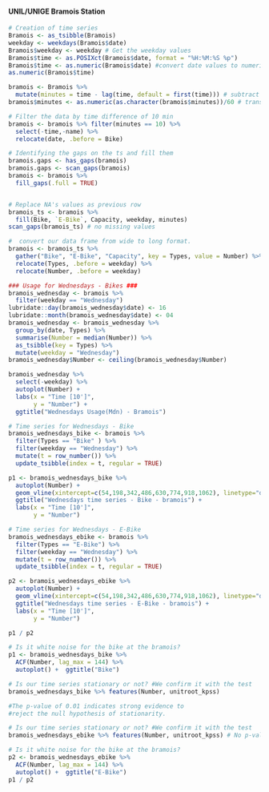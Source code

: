 #### **UNIL/UNIGE Bramois Station**

```r
# Creation of time series
Bramois <- as_tsibble(Bramois)
weekday <- weekdays(Bramois$date)
Bramois$weekday <- weekday # Get the weekday values
Bramois$time <- as.POSIXct(Bramois$date, format = "%H:%M:%S %p")
Bramois$time <- as.numeric(Bramois$date) #convert date values to numeric
as.numeric(Bramois$time)

bramois <- Bramois %>% 
  mutate(minutes = time - lag(time, default = first(time))) # subtract days
bramois$minutes <- as.numeric(as.character(bramois$minutes))/60 # transform to minutes

# Filter the data by time difference of 10 min
bramois <- bramois %>% filter(minutes == 10) %>%
  select(-time,-name) %>%
  relocate(date, .before = Bike)

# Identifying the gaps on the ts and fill them
bramois.gaps <- has_gaps(bramois)
bramois.gaps <- scan_gaps(bramois)
bramois <- bramois %>% 
  fill_gaps(.full = TRUE) 


# Replace NA's values as previous row 
bramois_ts <- bramois %>%
  fill(Bike, `E-Bike`, Capacity, weekday, minutes)
scan_gaps(bramois_ts) # no missing values

#  convert our data frame from wide to long format.
bramois <- bramois_ts %>% 
  gather("Bike", "E-Bike", "Capacity", key = Types, value = Number) %>%
  relocate(Types, .before = weekday) %>%
  relocate(Number, .before = weekday)
```

```r
### Usage for Wednesdays - Bikes ###
bramois_wednesday <- bramois %>%
  filter(weekday == "Wednesday") 
lubridate::day(bramois_wednesday$date) <- 16
lubridate::month(bramois_wednesday$date) <- 04
bramois_wednesday <- bramois_wednesday %>%
  group_by(date, Types) %>%
  summarise(Number = median(Number)) %>%
  as_tsibble(key = Types) %>%
  mutate(weekday = "Wednesday")
bramois_wednesday$Number <- ceiling(bramois_wednesday$Number)

bramois_wednesday %>% 
  select(-weekday) %>%
  autoplot(Number) +
  labs(x = "Time [10']",
       y = "Number") + 
  ggtitle("Wednesdays Usage(Mdn) - Bramois")

# Time series for Wednesdays - Bike
bramois_wednesdays_bike <- bramois %>% 
  filter(Types == "Bike" ) %>% 
  filter(weekday == "Wednesday") %>%
  mutate(t = row_number()) %>% 
  update_tsibble(index = t, regular = TRUE)

p1 <- bramois_wednesdays_bike %>% 
  autoplot(Number) +
  geom_vline(xintercept=c(54,198,342,486,630,774,918,1062), linetype="dotted") + #Per day
  ggtitle("Wednesdays time series - Bike - bramois") +
  labs(x = "Time [10']",
       y = "Number")

# Time series for Wednesdays - E-Bike
bramois_wednesdays_ebike <- bramois %>% 
  filter(Types == "E-Bike") %>% 
  filter(weekday == "Wednesday") %>%
  mutate(t = row_number()) %>% 
  update_tsibble(index = t, regular = TRUE)

p2 <- bramois_wednesdays_ebike %>% 
  autoplot(Number) +
  geom_vline(xintercept=c(54,198,342,486,630,774,918,1062), linetype="dotted") + #Per day
  ggtitle("Wednesdays time series - E-Bike - bramois") +
  labs(x = "Time [10']",
       y = "Number")

p1 / p2
```


```r
# Is it white noise for the bike at the bramois? 
p1 <- bramois_wednesdays_bike %>% 
  ACF(Number, lag_max = 144) %>% 
  autoplot() +  ggtitle("Bike")

# Is our time series stationary or not? #We confirm it with the test
bramois_wednesdays_bike %>% features(Number, unitroot_kpss) 

#The p-value of 0.01 indicates strong evidence to 
#reject the null hypothesis of stationarity.

# Is our time series stationary or not? #We confirm it with the test
bramois_wednesdays_ebike %>% features(Number, unitroot_kpss) # No p-value < 0.05

# Is it white noise for the bike at the bramois?
p2 <- bramois_wednesdays_ebike %>% 
  ACF(Number, lag_max = 144) %>% 
  autoplot() +  ggtitle("E-Bike")
p1 / p2
```